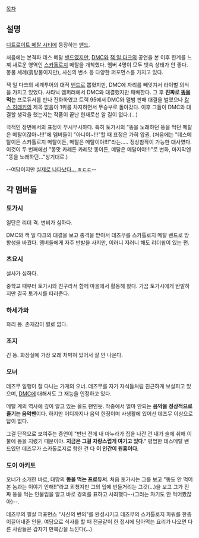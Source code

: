 [[목차]]
== 설명 ==
[[디트로이트 메탈 시티]]에 등장하는 [[밴드]].

처음에는 본격파 데스 메탈 [[밴드]]였지만, [[DMC]]와 [[잭 일 다크]]의 공연을 본 이후 한계를 느껴 새로운 영역인 [[스카톨로지]] 메탈을 개척했다.
멤버 4명이 모두 뱃속 상태가 안 좋다. 똥물 세례(흙탕물이지만), 사신의 변소 등 다양한 퍼포먼스를 가지고 있다.

잭 일 다크의 세계투어의 대적 [[밴드]]로 뽑혔지만, DMC에 자리를 빼앗겨서 라이벌 의식을 가지고 있었다. 사타닉 엠퍼러에서 DMC와 대결했지만 패배한다.
그 후 '''진짜로 [[똥]]을 먹는''' 프로듀서를 만나 진화하였고 트랙 95에서 DMC와 앨범 판매 대결을 벌였으나 [[칼스 히데키]]의 제목 없음이 1위를 차지하면서 무승부로 돌아갔다. 이후 그들이 DMC와 대결할 생각을 했는지는 작품이 끝난 현재로선 알 길이 없다.(...)

극적인 장면에서의 표정이 무시무시하다. 특히 토가시의 "똥을 노래하던 똥을 먹던 메탈은 메탈이잖아~!!!"에 멤버들이 "아니야~!!!"할 때 표정은 가히 압권. (처음에는 "데스메탈이든 스카톨로지 메탈이든, 메탈은 메탈이야!!!"라는..... 정상참작이 가능한 대사였다. 이것이 두 번째에선 "똥맛 카레든 카레맛 똥이든, 메탈은 메탈이야!!!"로 변화, 마지막엔 "똥을 노래하던..."상기대로.)

--여담이지만 [http://www.youtube.com/user/66Samus/featured 실제로 나타났다… ㅎㄷㄷ]--
== 각 멤버들 ==
=== 토가시 ===
일단은 리더 격. 변비가 심하다.

DMC와 잭 일 다크의 대결을 보고 충격을 받아서 데즈무를 스카톨로지 메탈 밴드로 방향성을 바꿨다.
멤버들에게 자주 반발을 사지만, 이러니 저러니 해도 리더쉽이 있는 편.
=== 츠요시 ===
설사가 심하다.

중학교 때부터 토가시와 친구라서 함께 마을에서 활동해 왔다.
가끔 토가시에게 반발하지만 결국 토가시를 따라준다.
=== 하세가와 ===
꽈리 똥. 존재감이 별로 없다.
=== 조지 ===
긴 똥. 화장실에 가장 오래 처박혀 있어서 잘 안 나온다.
=== 오너 ===
데즈무 일행이 잘 다니는 가게의 오너. 데즈무를 자기 자식들처럼 친근하게 보살피고 있으며, [[DMC]]에 대해서도 그 재능을 인정하고 있다.

메탈 계의 역사에 깊이 알고 있는 올드 팬인듯. 작중에서 얼마 안되는 '''음악을 정상적으로 즐기는 음악팬'''이다. 하지만 어디까지나 음악 한정이며 사생활에 있어선 데즈무 이상으로 답이 없다.

그걸 단적으로 보여주는 증언이 "반년 전에 내 마누라가 집을 나간 건 내가 술에 취해 이불에 똥을 지렸기 때문이야. '''지금은 그걸 자랑스럽게 여기고 있다'''." 평범한 데스메탈 밴드였던 데즈무가 스카톨로지로 향한 건 다 '''이 인간이 원흉이다'''.
=== 도이 아키토 ===
오너가 소개한 바로, 대망의 '''똥을 먹는 프로듀서'''. 처음 토가시는 그를 보고 "똥도 안 먹어본 놈과는 이야기 안해!!"라고 외쳤지만 그의 입에 번들거리는 그것(...)을 보고 그가 진짜 똥을 먹는 인물임을 알고 바로 경의를 표하고 사죄했다--(그러는 자기도 안 먹어봤잖아)--.

데즈무의 필살 퍼포먼스 "사신의 변의"를 완성시키고 데즈무의 스카톨로지 파워를 한층 이끌어내준 인물. 여담으로 식사를 할 때 전골같이 한 접시에 담아먹는 요리가 나오면 다른 사람들은 갑자기 만복감을 느낀다(...)
